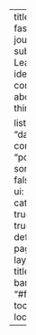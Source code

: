 ---
title: "My fast.ai journey"
subtitle: Learnings, ideas and commentary about all things fastai

listing:
  sort: "date desc"
  contents: "posts"
  sort-ui: false
  filter-ui: false
  categories: true
  feed: true
  type: default
page-layout: full
title-block-banner: "#fcf9ef"
toc-location: left

---